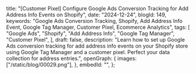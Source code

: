   title:
    "[Customer Pixel] Configure Google Ads Conversion Tracking for Add Address Info Events on Shopify",
  date: "2024-12-24",
  blogId: 149,
  keywords:
    "Google Ads Conversion Tracking, Shopify, Add Address Info Event, Google Tag Manager, Customer Pixel, Ecommerce Analytics",
  tags: [
    "Google Ads",
    "Shopify",
    "Add Address Info",
    "Google Tag Manager",
    "Customer Pixel",
  ],
  draft: false,
  description:
    "Learn how to set up Google Ads conversion tracking for add address info events on your Shopify store using Google Tag Manager and a customer pixel. Perfect your data collection for address entries.",
  openGraph: {
    images: ["/static/blog/00029.png"],
  },
  embedId: "",
};

<DataLayerCodeBlock fileName="add_address_info.js" />
